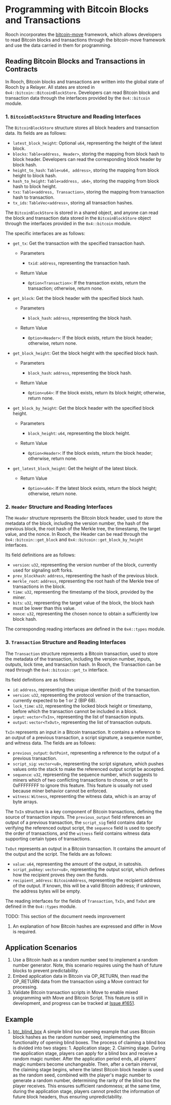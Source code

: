 # Programming with Bitcoin Blocks and Transactions


Rooch incorporates the [bitcoin-move](https://github.com/rooch-network/rooch/tree/main/frameworks/bitcoin-move) framework, which allows developers to read Bitcoin blocks and transactions through the bitcoin-move framework and use the data carried in them for programming.

## Reading Bitcoin Blocks and Transactions in Contracts

In Rooch, Bitcoin blocks and transactions are written into the global state of Rooch by a Relayer. All states are stored in `0x4::bitcoin::BitcoinBlockStore`. Developers can read Bitcoin block and transaction data through the interfaces provided by the `0x4::bitcoin` module.

### 1. `BitcoinBlockStore` Structure and Reading Interfaces

The `BitcoinBlockStore` structure stores all block headers and transaction data. Its fields are as follows:

- `latest_block_height`: Optional `u64`, representing the height of the latest block.
- `blocks`: `Table<address, Header>`, storing the mapping from block hash to block header. Developers can read the corresponding block header by block hash.
- `height_to_hash`: `Table<u64, address>`, storing the mapping from block height to block hash.
- `hash_to_height`: `Table<address, u64>`, storing the mapping from block hash to block height.
- `txs`: `Table<address, Transaction>`, storing the mapping from transaction hash to transaction.
- `tx_ids`: `TableVec<address>`, storing all transaction hashes.

The `BitcoinBlockStore` is stored in a shared object, and anyone can read the block and transaction data stored in the `BitcoinBlockStore` object through the interfaces provided in the `0x4::bitcoin` module.

The specific interfaces are as follows:

- `get_tx`: Get the transaction with the specified transaction hash.

    - Parameters

        - `txid`: `address`, representing the transaction hash.

    - Return Value

        - `Option<Transaction>`: If the transaction exists, return the transaction; otherwise, return none.

- `get_block`: Get the block header with the specified block hash.

    - Parameters

        - `block_hash`: `address`, representing the block hash.

    - Return Value

        - `Option<Header>`: If the block exists, return the block header; otherwise, return none.

- `get_block_height`: Get the block height with the specified block hash.

    - Parameters

        - `block_hash`: `address`, representing the block hash.

    - Return Value

        - `Option<u64>`: If the block exists, return its block height; otherwise, return none.

- `get_block_by_height`: Get the block header with the specified block height.

    - Parameters

        - `block_height`: `u64`, representing the block height.

    - Return Value

        - `Option<Header>`: If the block exists, return the block header; otherwise, return none.

- `get_latest_block_height`: Get the height of the latest block.

    - Return Value

        - `Option<u64>`: If the latest block exists, return the block height; otherwise, return none.

### 2. `Header` Structure and Reading Interfaces

The `Header` structure represents the Bitcoin block header, used to store the metadata of the block, including the version number, the hash of the previous block, the root hash of the Merkle tree, the timestamp, the target value, and the nonce. In Rooch, the Header can be read through the `0x4::bitcoin::get_block` and `0x4::bitcoin::get_block_by_height` interfaces.

Its field definitions are as follows:

- `version`: `u32`, representing the version number of the block, currently used for signaling soft forks.
- `prev_blockhash`: `address`, representing the hash of the previous block.
- `merkle_root`: `address`, representing the root hash of the Merkle tree of transactions in the block.
- `time`: `u32`, representing the timestamp of the block, provided by the miner.
- `bits`: `u32`, representing the target value of the block, the block hash must be lower than this value.
- `nonce`: `u32`, representing the chosen nonce to obtain a sufficiently low block hash.

The corresponding reading interfaces are defined in the `0x4::types` module.

### 3. `Transaction` Structure and Reading Interfaces

The `Transaction` structure represents a Bitcoin transaction, used to store the metadata of the transaction, including the version number, inputs, outputs, lock time, and transaction hash. In Rooch, the Transaction can be read through the `0x4::bitcoin::get_tx` interface.

Its field definitions are as follows:

- `id`: `address`, representing the unique identifier (txid) of the transaction.
- `version`: `u32`, representing the protocol version of the transaction, currently expected to be 1 or 2 (BIP 68).
- `lock_time`: `u32`, representing the locked block height or timestamp, before which the transaction cannot be included in a block.
- `input`: `vector<TxIn>`, representing the list of transaction inputs.
- `output`: `vector<TxOut>`, representing the list of transaction outputs.

`TxIn` represents an input in a Bitcoin transaction. It contains a reference to an output of a previous transaction, a script signature, a sequence number, and witness data. The fields are as follows:

- `previous_output`: `OutPoint`, representing a reference to the output of a previous transaction.
- `script_sig`: `vector<u8>`, representing the script signature, which pushes values onto the stack to make the referenced output script be accepted.
- `sequence`: `u32`, representing the sequence number, which suggests to miners which of two conflicting transactions to choose, or set to 0xFFFFFFFF to ignore this feature. This feature is usually not used because miner behavior cannot be enforced.
- `witness`: `Witness`, representing the witness data, which is an array of byte arrays.

The `TxIn` structure is a key component of Bitcoin transactions, defining the source of transaction inputs. The `previous_output` field references an output of a previous transaction, the `script_sig` field contains data for verifying the referenced output script, the `sequence` field is used to specify the order of transactions, and the `witness` field contains witness data supporting certain types of transactions.

`TxOut` represents an output in a Bitcoin transaction. It contains the amount of the output and the script. The fields are as follows:

- `value`: `u64`, representing the amount of the output, in satoshis.
- `script_pubkey`: `vector<u8>`, representing the output script, which defines how the recipient proves they own the funds.
- `recipient_address`: `BitcoinAddress`, representing the recipient address of the output. If known, this will be a valid Bitcoin address; if unknown, the address bytes will be empty.

The reading interfaces for the fields of `Transaction`, `TxIn`, and `TxOut` are defined in the `0x4::types` module.

<Callout>
TODO: This section of the document needs improvement

1. An explanation of how Bitcoin hashes are expressed and differ in Move is required.
</Callout>

## Application Scenarios

1. Use a Bitcoin hash as a random number seed to implement a random number generator. Note, this scenario requires using the hash of future blocks to prevent predictability.
2. Embed application data in Bitcoin via OP_RETURN, then read the OP_RETURN data from the transaction using a Move contract for processing.
3. Validate Bitcoin transaction scripts in Move to enable mixed programming with Move and Bitcoin Script. This feature is still in development, and progress can be tracked at [Issue #1651](https://github.com/rooch-network/rooch/issues/1651).

## Example
1. [btc_blind_box](https://github.com/rooch-network/rooch/blob/main/examples/btc_blind_box)
    A simple blind box opening example that uses Bitcoin block hashes as the random number seed, implementing the functionality of opening blind boxes. The process of claiming a blind box is divided into two stages: 1. Application stage; 2. Claiming stage. During the application stage, players can apply for a blind box and receive a random magic number. After the application period ends, all players' magic numbers become unchangeable. Then, after a certain interval, the claiming stage begins, where the latest Bitcoin block header is used as the random seed, combined with the player's magic number to generate a random number, determining the rarity of the blind box the player receives. This ensures sufficient randomness; at the same time, during the application stage, players cannot predict the information of future block headers, thus ensuring unpredictability.